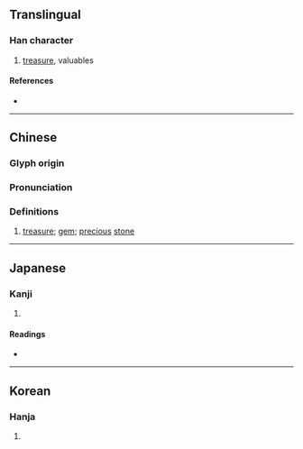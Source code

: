 {{character info/new}}
==Translingual==

===Han character===
{{Han char|rn=96|rad=玉|as=08|sn=12|four=17194|canj=MGBCD|ids=⿰𤣩罙}}

# [[treasure]], valuables

====References====
* {{Han ref|kx=0734.110|dkj=21049|dj=1146.160|hdz=21124.040|uh=741B|ud=29723|bh=B560|bd=46432}}

----

==Chinese==
{{zh-forms}}

===Glyph origin===
{{Han etym}}

===Pronunciation===
{{zh-pron
|m=chēn
|c=sam1
|mn=qz,tw,xm,zz:thim
|cat=n
}}

===Definitions===
{{zh-hanzi}}

# [[treasure]]; [[gem]]; [[precious]] [[stone]]

----

==Japanese==

===Kanji===
{{ja-kanji|grade=|rs=玉08}}

# {{defn|lang=ja|sort=玉08}}

====Readings====
* {{ja-readings|on=[[ちん]] (chin), [[しん]] (shin)|kun=[[たから]] (takara)}}

----

==Korean==

===Hanja===
{{ko-hanja|hangeul=침|eumhun=|rv=chim|mr=ch'im|y=chim}}

# {{defn|lang=ko|sort=玉08}}